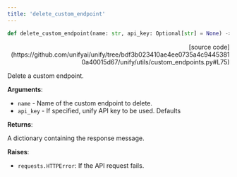 ```yaml
---
title: 'delete_custom_endpoint'
---
```


```python
def delete_custom_endpoint(name: str, api_key: Optional[str] = None) -> Dict[str, str]:
```

<p align="right">[source code](https://github.com/unifyai/unify/tree/bdf3b023410ae4ee0735a4c94453810a40015d67/unify/utils/custom_endpoints.py#L75)</p>

Delete a custom endpoint.

**Arguments**:

- `name` - Name of the custom endpoint to delete.
- `api_key` - If specified, unify API key to be used. Defaults



**Returns**:

A dictionary containing the response message.



**Raises**:

- `requests.HTTPError`: If the API request fails.